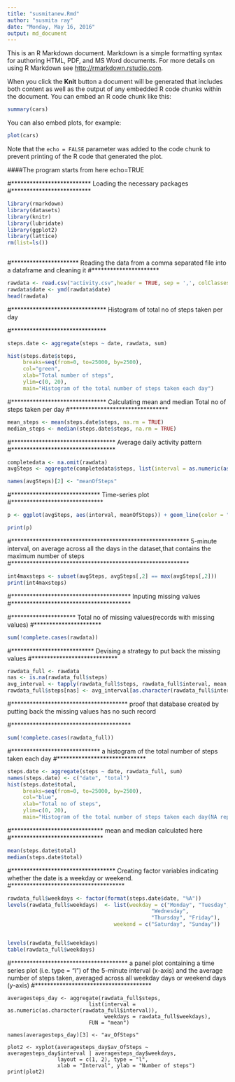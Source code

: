 ---
title: "susmitanew.Rmd"
author: "susmita ray"
date: "Monday, May 16, 2016"
output: md_document
---

This is an R Markdown document. Markdown is a simple formatting syntax for authoring HTML, PDF, and MS Word documents. For more details on using R Markdown see <http://rmarkdown.rstudio.com>.

When you click the **Knit** button a document will be generated that includes both content as well as the output of any embedded R code chunks within the document. You can embed an R code chunk like this:

```{r}
summary(cars)
```

You can also embed plots, for example:

```{r, echo=FALSE}
plot(cars)
```

Note that the `echo = FALSE` parameter was added to the code chunk to prevent printing of the R code that generated the plot.


####The program starts from here
echo=TRUE

#**************************
Loading the necessary packages
#**************************

```{r setting-up, echo=TRUE}
library(rmarkdown)
library(datasets)
library(knitr)
library(lubridate)
library(ggplot2)
library(lattice)
rm(list=ls())
 
```


#**********************
Reading  the data from a comma separated file into a dataframe and cleaning it
#**********************
```{r opening_datafile, echo=TRUE}
rawdata <- read.csv("activity.csv",header = TRUE, sep = ',', colClasses = c("numeric", "character","integer"))
rawdata$date <- ymd(rawdata$date)
head(rawdata)
```


#*******************************
Histogram of total no of steps taken per day

#*******************************





```{r histogram, out.width = 400, fig.retina = NULL}



 
steps.date <- aggregate(steps ~ date, rawdata, sum)

hist(steps.date$steps, 
     breaks=seq(from=0, to=25000, by=2500),
     col="green", 
     xlab="Total number of steps", 
     ylim=c(0, 20), 
     main="Histogram of the total number of steps taken each day")

```

#*******************************
Calculating mean and median Total no of steps taken per day
#********************************
```{r calc_mean-median, echo=TRUE}
mean_steps <- mean(steps.date$steps, na.rm = TRUE)
median_steps <- median(steps.date$steps, na.rm = TRUE)
```


#**********************************
Average daily activity pattern
#**********************************

```{r average_daily_activity, echo=TRUE}
completedata <- na.omit(rawdata)
avgSteps <- aggregate(completedata$steps, list(interval = as.numeric(as.character(completedata$interval))), FUN = "mean")

names(avgSteps)[2] <- "meanOfSteps"
```


#*****************************
Time-series plot
#******************************



```{r time_series, echo=TRUE}
p <- ggplot(avgSteps, aes(interval, meanOfSteps)) + geom_line(color = "steelblue", size = 0.8) + labs(title = "Time Series Plot of the 5-minute Interval", x = "5-minute intervals", y = "Average Number of Steps Taken")

print(p)
```



#**********************************************************
5-minute interval, on average across all the days in the dataset,that contains the maximum number of steps
#**********************************************************

```{r 5_minute_interval, echo=TRUE}
int4maxsteps <- subset(avgSteps, avgSteps[,2] == max(avgSteps[,2]))
print(int4maxsteps)
```

#***************************************
Inputing missing values
#***************************************

#*********************
Total no of missing values(records with missing values)
#**********************

```{r missingvalues, echo=TRUE}
sum(!complete.cases(rawdata))
```



#***************************
Devising a strategy to put back the missing values
#****************************


```{r replacing_miss_vals, echo=TRUE}
rawdata_full <- rawdata
nas <- is.na(rawdata_full$steps)
avg_interval <- tapply(rawdata_full$steps, rawdata_full$interval, mean, na.rm=TRUE, simplify=TRUE)
rawdata_full$steps[nas] <- avg_interval[as.character(rawdata_full$interval[nas])]
```



#**************************************
proof that database created by putting back the missing values has no such record


#***************************************


```{r proof, echo=TRUE}
sum(!complete.cases(rawdata_full)) 
```


#*****************************
a histogram of the total number of steps taken each day
#*****************************

```{r histogram_revised, echo=TRUE}
steps.date <- aggregate(steps ~ date, rawdata_full, sum)
names(steps.date) <- c("date", "total")
hist(steps.date$total, 
     breaks=seq(from=0, to=25000, by=2500),
     col="blue", 
     xlab="Total no of steps",
     ylim=c(0, 20), 
     main="Histogram of the total number of steps taken each day(NA replaced by mean value)")

```
          

      
          
          
#******************************
mean and median calculated here
#******************************


```{r mean_median, echo=TRUE}

mean(steps.date$total)
median(steps.date$total)
```

#**********************************
Creating factor variables indicating whether the date is a weekday or weekend.
#*************************************


```{r factvar_weekdy_end, echo=TRUE}
rawdata_full$weekdays <- factor(format(steps.date$date, "%A"))
levels(rawdata_full$weekdays)  <- list(weekday = c("Monday", "Tuesday",
                                              "Wednesday", 
                                              "Thursday", "Friday"),
                                  weekend = c("Saturday", "Sunday"))


levels(rawdata_full$weekdays)
table(rawdata_full$weekdays)
```



#**************************************
a panel plot containing a time series plot (i.e. type = "l") of the 5-minute interval (x-axis) and the average number of steps taken, averaged across all weekday days or weekend days (y-axis)
#**************************************


```{rtime_series, echo=TRUE}
averagesteps_day <- aggregate(rawdata_full$steps, 
                          list(interval = as.numeric(as.character(rawdata_full$interval)), 
                               weekdays = rawdata_full$weekdays),
                          FUN = "mean")
                          
names(averagesteps_day)[3] <- "av_OfSteps"

plot2 <- xyplot(averagesteps_day$av_OfSteps ~ averagesteps_day$interval | averagesteps_day$weekdays, 
                layout = c(1, 2), type = "l", 
                xlab = "Interval", ylab = "Number of steps")
print(plot2)
``` 

    

